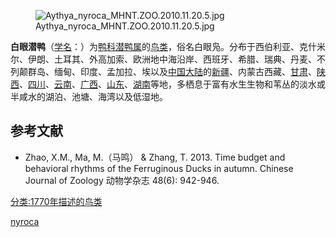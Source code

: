 {{NoteTA
|G1=LS
|G2=地名
|1=zh-cn:鸭科; zh-tw:雁鴨科; 
}}
{{Speciesbox
| name = 白眼潜鸭
| status = NT
| status_system = IUCN3.1
| status_ref = <ref name="iucn status 12 November 2021">{{cite iucn |author=BirdLife International |date=2019 |title=''Aythya nyroca'' |volume=2019 |page=e.T22680373A152620862 |doi=10.2305/IUCN.UK.2019-3.RLTS.T22680373A152620862.en |access-date=12 November 2021}}</ref>
| image = Aythya nyroca at Martin Mere 1.jpg
| image_caption = 雄鳥
| image2 = Ferruginous Pochard female RWD.jpg
| image2_caption = 雌鳥
| taxon = Aythya nyroca
| authority = ([[Johann_Anton_Güldenstädt|Güldenstädt]], 1770)
| range_map = AythyaNyrocaIUCNver2019 1.png
| range_map_caption = 白眼潛鴨的分布範圍{{leftlegend|#00FF00|繁殖區|outline=gray}} {{leftlegend|#008000|[[留鳥|留鳥]]|outline=gray}} {{leftlegend|#00FFFF|過境鳥|outline=gray}} {{leftlegend|#007FFF|非繁殖區|outline=gray}}
}}
[[File:Aythya_nyroca_MHNT.ZOO.2010.11.20.5.jpg|thumb]]

'''白眼潜鸭'''（[[学名|学名]]：{{lang|la|''Aythya nyroca''}}）为[[鸭科|鸭科]][[潜鸭属|潜鸭属]]的[[鸟类|鸟类]]，俗名白眼凫。分布于西伯利亚、克什米尔、伊朗、土耳其、外高加索、欧洲地中海沿岸、西班牙、希腊、瑞典、丹麦、不列颠群岛、缅甸、印度、孟加拉、埃以及[[中国大陆|中国大陆]]的[[新疆|新疆]]、内蒙古西藏、[[甘肃|甘肃]]、[[陕西|陕西]]、[[四川|四川]]、[[云南|云南]]、[[广西|广西]]、[[山东|山东]]、[[湖南|湖南]]等地，多栖息于富有水生生物和苇丛的淡水或半咸水的湖泊、池塘、海湾以及低湿地。

== 参考文献 ==
{{reflist}}
* Zhao, X.M., Ma, M.（马鸣） & Zhang, T. 2013. Time budget and behavioral rhythms of the Ferruginous Ducks in autumn. Chinese Journal of Zoology 动物学杂志 48(6): 942-946.
{{Taxonbar|from=Q191723}}

[[Category:潜鸭属|nyroca]]
[[分类:1770年描述的鸟类|分类:1770年描述的鸟类]]

{{鸟类小作品}}